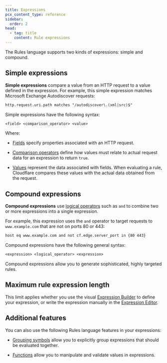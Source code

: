 ```yaml
---
title: Expressions
pcx_content_type: reference
sidebar:
  order: 2
head:
  - tag: title
    content: Rule expressions
---
```



The Rules language supports two kinds of expressions: simple and compound.

## Simple expressions

**Simple expressions** compare a value from an HTTP request to a value defined in the expression. For example, this simple expression matches Microsoft Exchange Autodiscover requests:

```txt
http.request.uri.path matches "/autodiscover\.(xml|src)$"
```

Simple expressions have the following syntax:

```txt
<field> <comparison_operator> <value>
```

Where:

- [Fields](/ruleset-engine/rules-language/fields/) specify properties associated with an HTTP request.

- [Comparison operators](/ruleset-engine/rules-language/operators/#comparison-operators) define how values must relate to actual request data for an expression to return `true`.

- [Values](/ruleset-engine/rules-language/values/) represent the data associated with fields. When evaluating a rule, Cloudflare compares these values with the actual data obtained from the request.

## Compound expressions

**Compound expressions** use [logical operators](/ruleset-engine/rules-language/operators/#logical-operators) such as `and` to combine two or more expressions into a single expression.

For example, this expression uses the `and` operator to target requests to `www.example.com` that are not on ports 80 or 443:

```txt
host eq www.example.com and not cf.edge.server_port in {80 443}
```

Compound expressions have the following general syntax:

```txt
<expression> <logical_operator> <expression>
```

Compound expressions allow you to generate sophisticated, highly targeted rules.

## Maximum rule expression length

<Render file="max-expression-length" />

This limit applies whether you use the visual [Expression Builder](/ruleset-engine/rules-language/expressions/edit-expressions/#expression-builder) to define your expression, or write the expression manually in the [Expression Editor](/ruleset-engine/rules-language/expressions/edit-expressions/#expression-editor).

## Additional features

You can also use the following Rules language features in your expressions:

- [Grouping symbols](/ruleset-engine/rules-language/operators/#grouping-symbols) allow you to explicitly group expressions that should be evaluated together.

- [Functions](/ruleset-engine/rules-language/functions/) allow you to manipulate and validate values in expressions.
